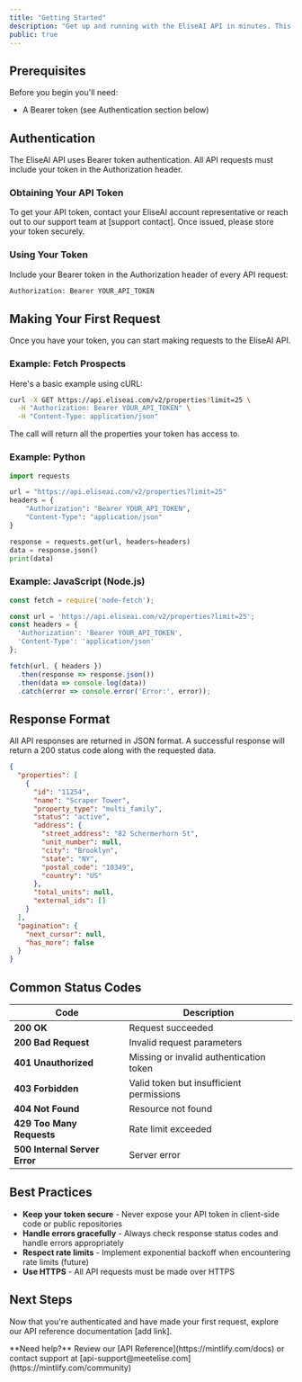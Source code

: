 ```yaml
---
title: "Getting Started"
description: "Get up and running with the EliseAI API in minutes. This guide will walk you through authentication and making your first API request."
public: true
---
```


## Prerequisites

Before you begin you'll need:

- A Bearer token (see Authentication section below)

## Authentication

The EliseAI API uses Bearer token authentication. All API requests must include your token in the Authorization header.

### Obtaining Your API Token

To get your API token, contact your EliseAI account representative or reach out to our support team at [support contact]. Once issued, please store your token securely.

### Using Your Token

Include your Bearer token in the Authorization header of every API request:

```bash
Authorization: Bearer YOUR_API_TOKEN
```

## Making Your First Request

Once you have your token, you can start making requests to the EliseAI API.

### Example: Fetch Prospects

Here's a basic example using cURL:

```bash
curl -X GET https://api.eliseai.com/v2/properties?limit=25 \
  -H "Authorization: Bearer YOUR_API_TOKEN" \
  -H "Content-Type: application/json"
```

The call will return all the properties your token has access to.

### Example: Python

```python
import requests

url = "https://api.eliseai.com/v2/properties?limit=25"
headers = {
    "Authorization": "Bearer YOUR_API_TOKEN",
    "Content-Type": "application/json"
}

response = requests.get(url, headers=headers)
data = response.json()
print(data)
```

### Example: JavaScript (Node.js)

```javascript
const fetch = require('node-fetch');

const url = 'https://api.eliseai.com/v2/properties?limit=25';
const headers = {
  'Authorization': 'Bearer YOUR_API_TOKEN',
  'Content-Type': 'application/json'
};

fetch(url, { headers })
  .then(response => response.json())
  .then(data => console.log(data))
  .catch(error => console.error('Error:', error));
```

## Response Format

All API responses are returned in JSON format. A successful response will return a 200 status code along with the requested data.

```json
{
  "properties": [
    {
      "id": "11254",
      "name": "Scraper Tower",
      "property_type": "multi_family",
      "status": "active",
      "address": {
        "street_address": "82 Schermerhorn St",
        "unit_number": null,
        "city": "Brooklyn",
        "state": "NY",
        "postal_code": "10349",
        "country": "US"
      },
      "total_units": null,
      "external_ids": []
    }
  ],
  "pagination": {
    "next_cursor": null,
    "has_more": false
  }
}
```

## Common Status Codes

| **Code**                      | **Description**                          |
| ----------------------------- | ---------------------------------------- |
| **200 OK**                    | Request succeeded                        |
| **200 Bad Request**           | Invalid request parameters               |
| **401 Unauthorized**          | Missing or invalid authentication token  |
| **403 Forbidden**             | Valid token but insufficient permissions |
| **404 Not Found**             | Resource not found                       |
| **429 Too Many Requests**     | Rate limit exceeded                      |
| **500 Internal Server Error** | Server error                             |

## Best Practices

- **Keep your token secure** - Never expose your API token in client-side code or public repositories
- **Handle errors gracefully** - Always check response status codes and handle errors appropriately
- **Respect rate limits** - Implement exponential backoff when encountering rate limits (future)
- **Use HTTPS** - All API requests must be made over HTTPS

## Next Steps

Now that you're authenticated and have made your first request, explore our API reference documentation [add link].

<Note>
  **Need help?** Review our [API Reference](https://mintlify.com/docs) or contact support at [api-support@meetelise.com](https://mintlify.com/community)
</Note>
